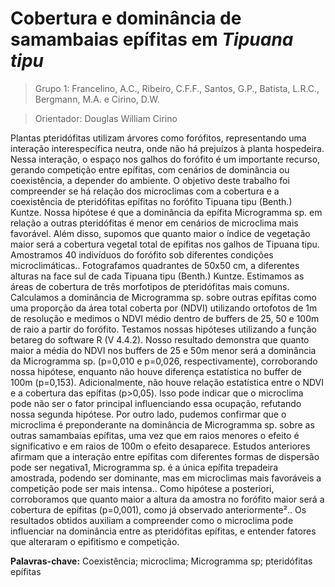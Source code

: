 # Cobertura e dominância de samambaias epífitas em *Tipuana tipu*

> Grupo 1: Francelino, A.C., Ribeiro, C.F.F., Santos, G.P., Batista, L.R.C., Bergmann, M.A. e Cirino, D.W.

> Orientador: Douglas William Cirino


Plantas pteridófitas utilizam árvores como forófitos, representando uma interação interespecífica neutra, onde não há prejuízos à planta hospedeira. Nessa interação, o espaço nos galhos do forófito é um importante recurso, gerando competição entre epífitas, com cenários de dominância ou coexistência, a depender do ambiente. O objetivo deste trabalho foi compreender se há relação dos microclimas com a cobertura e a coexistência de pteridófitas epífitas no forófito Tipuana tipu (Benth.) Kuntze. Nossa hipótese é que a dominância da epífita Microgramma sp. em relação a outras pteridófitas é menor em cenários de microclima mais favorável. Além disso, supomos que quanto maior o índice de vegetação maior será a cobertura vegetal total de epífitas nos galhos de Tipuana tipu. Amostramos 40 indivíduos do forófito sob diferentes condições microclimáticas.. Fotografamos quadrantes de 50x50 cm, a diferentes alturas na face sul de cada Tipuana tipu (Benth.) Kuntze. Estimamos as áreas de cobertura de três morfotipos de pteridófitas mais comuns. Calculamos a dominância de Microgramma sp. sobre outras epífitas como uma proporção da área total coberta por (NDVI) utilizando ortofotos de 1m de resolução e medimos o NDVI médio dentro de  buffers de 25, 50 e 100m de raio a partir do forófito. Testamos nossas hipóteses utilizando a função betareg do software R (V 4.4.2). Nosso resultado demonstra que quanto maior a média do NDVI nos buffers de 25 e 50m menor será a dominância da Microgramma sp. (p=0,010 e p=0,026, respectivamente), corroborando nossa hipótese, enquanto não houve diferença estatística no buffer de 100m (p=0,153). Adicionalmente, não houve relação estatística entre o NDVI e a cobertura das epífitas (p>0,05). Isso pode indicar que o microclima pode não ser o fator principal influenciando essa ocupação, refutando nossa segunda hipótese. Por outro lado, pudemos confirmar que o microclima é preponderante na dominância de Microgramma sp. sobre as outras samambaias epífitas, uma vez que em raios menores o efeito é significativo e em raios de 100m o efeito desaparece. Estudos anteriores afirmam que a interação entre epífitas com diferentes formas de dispersão pode ser negativa1, Microgramma sp. é a única epífita trepadeira amostrada, podendo ser dominante, mas em microclimas mais favoráveis a competição pode ser mais intensa.. Como hipótese a posteriori, corroboramos que quanto maior a altura da amostra no forófito maior será a cobertura de epífitas (p=0,001), como já observado anteriormente².. Os resultados obtidos auxiliam a compreender como o microclima pode influenciar na dominância entre as pteridófitas epífitas, e entender fatores que alteraram o epifitismo e competição.

**Palavras-chave:** Coexistência; microclima; Microgramma sp; pteridófitas epífitas